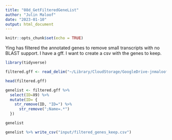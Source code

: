 ```yaml
---
title: "08d_GetFilteredGeneList"
author: "Julin Maloof"
date: "2023-01-10"
output: html_document
---
```


```r
knitr::opts_chunk$set(echo = TRUE)
```

Ying has filtered the annotated genes to remove small transcripts with no BLAST support.  I have a gff.  I want to create a csv with the genes to keep.

```r
library(tidyverse)
```

```r
filtered.gff <- read_delim("~/Library/CloudStorage/GoogleDrive-jnmaloof@ucdavis.edu/Shared drives/TanOak/John_Maker/Round_2_USE_THIS_ONE/TanOak2.gene.filtered.gff", col_names = FALSE)

head(filtered.gff)
```

```r
genelist <- filtered.gff %>%
  select(ID=X9) %>%
  mutate(ID= {
    str_remove(ID, "ID=") %>%
      str_remove(";Name=.*")
  })

genelist
```

```r
genelist %>% write_csv("input/filtered_genes_keep.csv")
```

